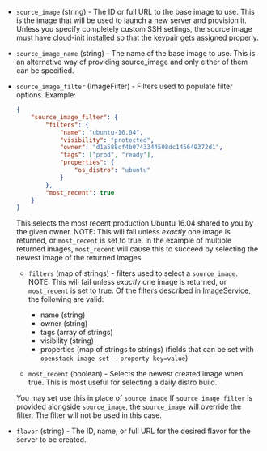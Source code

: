 <!-- Code generated from the comments of the RunConfig struct in builder/openstack/run_config.go; DO NOT EDIT MANUALLY -->

-   `source_image` (string) - The ID or full URL to the base image to use. This is the image that will
    be used to launch a new server and provision it. Unless you specify
    completely custom SSH settings, the source image must have cloud-init
    installed so that the keypair gets assigned properly.
    
-   `source_image_name` (string) - The name of the base image to use. This is an alternative way of
    providing source_image and only either of them can be specified.
    
-   `source_image_filter` (ImageFilter) - Filters used to populate filter options. Example:
    
    ```json
    {
        "source_image_filter": {
            "filters": {
                "name": "ubuntu-16.04",
                "visibility": "protected",
                "owner": "d1a588cf4b0743344508dc145649372d1",
                "tags": ["prod", "ready"],
                "properties": {
                    "os_distro": "ubuntu"
                }
            },
            "most_recent": true
        }
    }
    ```
    
    This selects the most recent production Ubuntu 16.04 shared to you by
    the given owner. NOTE: This will fail unless *exactly* one image is
    returned, or `most_recent` is set to true. In the example of multiple
    returned images, `most_recent` will cause this to succeed by selecting
    the newest image of the returned images.
    
    -   `filters` (map of strings) - filters used to select a
    `source_image`.
        NOTE: This will fail unless *exactly* one image is returned, or
        `most_recent` is set to true. Of the filters described in
        [ImageService](https://developer.openstack.org/api-ref/image/v2/), the
        following are valid:
    
        -   name (string)
        -   owner (string)
        -   tags (array of strings)
        -   visibility (string)
        -   properties (map of strings to strings) (fields that can be set
            with `openstack image set --property key=value`)
    
    -   `most_recent` (boolean) - Selects the newest created image when
    true.
        This is most useful for selecting a daily distro build.
    
    You may set use this in place of `source_image` If `source_image_filter`
    is provided alongside `source_image`, the `source_image` will override
    the filter. The filter will not be used in this case.
    
-   `flavor` (string) - The ID, name, or full URL for the desired flavor for the server to be
    created.
    